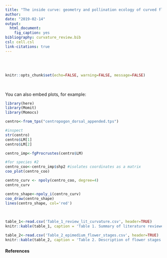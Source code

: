 ```yaml
---
title: "The inside curve: geometry and pollination ecology of curved flowers"
author:
date: "2019-02-14"
output: 
  html_document: 
    fig_caption: yes
bibliography: curvature_review.bib
csl: cell.csl
link-citations: true
---
```


<br>
<br>

```r
knitr::opts_chunk$set(echo=FALSE, warning=FALSE, message=FALSE)
```




<br>

 




You can also embed plots, for example:

```r


library(here)
library(Momit)
library(Momocs)

centro<-from_tps("centropogon_dorsal_appended.tps") 

#inspect 
str(centro)
centro$LM[1]
centro$LM[2]

centro_imp<-fgProcrustes(centro$LM)

#for species #2
centro_coo<-centro_imp$shp2 #isolates coordinates as a matrix
coo_plot(centro_coo)

centro_curv <- npoly(centro_coo, degree=4)
centro_curv

centro_shape<-npoly_i(centro_curv)
coo_draw(centro_shape)
lines(centro_shape, col='red')
```

<br>

```r
table_1<-read.csv('Table_1_review_lit_curvature.csv', header=TRUE)
knitr::kable(table_1, caption = 'Table 1. Summary of literature reviewed for the role of curvature in plant-pollinator systems.')

table_2<-read.csv('Table_2_epimedium_flower_stages.csv', header=TRUE)
knitr::kable(table_2, caption = 'Table 2. Description of flower stages for Epimedium.')

```

#### References

